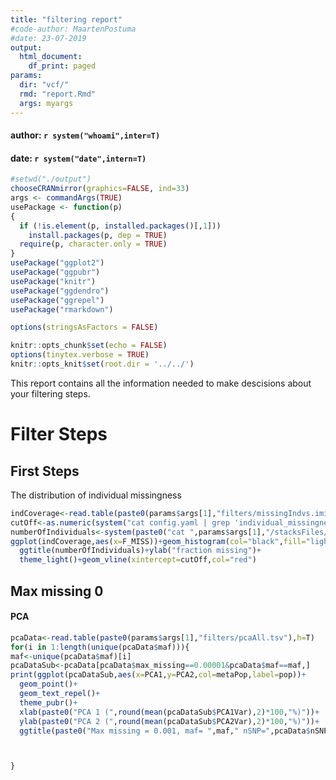```yaml
---
title: "filtering report"
#code-author: MaartenPostuma
#date: 23-07-2019
output:
  html_document:
    df_print: paged
params:
  dir: "vcf/"
  rmd: "report.Rmd"
  args: myargs
---
```


#### author: `r system("whoami",inter=T)`
#### date: `r system("date",intern=T)`


```r
#setwd("./output")
chooseCRANmirror(graphics=FALSE, ind=33)
args <- commandArgs(TRUE)
usePackage <- function(p) 
{
  if (!is.element(p, installed.packages()[,1]))
    install.packages(p, dep = TRUE)
  require(p, character.only = TRUE)
}
usePackage("ggplot2")
usePackage("ggpubr")
usePackage("knitr")
usePackage("ggdendro")
usePackage("ggrepel")
usePackage("rmarkdown")

options(stringsAsFactors = FALSE)

knitr::opts_chunk$set(echo = FALSE)
options(tinytex.verbose = TRUE)
knitr::opts_knit$set(root.dir = '../../')
```

This report contains all the information needed to make descisions about your filtering steps.

# Filter Steps {.tabset .tabset-fade .tabset-pills}

## First Steps

The distribution of individual missingness

```r
indCoverage<-read.table(paste0(params$args[1],"filters/missingIndvs.imiss"),h=T)
cutOff<-as.numeric(system("cat config.yaml | grep 'individual_missingness'| cut -f2 -d :"),intern=T)
numberOfIndividuals<-system(paste0("cat ",params$args[1],"/stacksFiles/popmapFiltered.tsv"),intern=T)
ggplot(indCoverage,aes(x=F_MISS))+geom_histogram(col="black",fill="lightblue",binwidth=0.025)+
  ggtitle(numberOfIndividuals)+ylab("fraction missing")+
  theme_light()+geom_vline(xintercept=cutOff,col="red")

```



## Max missing 0 {.tabset .tabset-fade .tabset-pills}
#### PCA

```r
pcaData<-read.table(paste0(params$args[1],"filters/pcaAll.tsv"),h=T)
for(i in 1:length(unique(pcaData$maf))){
maf<-unique(pcaData$maf)[i]
pcaDataSub<-pcaData[pcaData$max_missing==0.00001&pcaData$maf==maf,]  
print(ggplot(pcaDataSub,aes(x=PCA1,y=PCA2,col=metaPop,label=pop))+
  geom_point()+
  geom_text_repel()+
  theme_pubr()+
  xlab(paste0("PCA 1 (",round(mean(pcaDataSub$PCA1Var),2)*100,"%)"))+
  ylab(paste0("PCA 2 (",round(mean(pcaDataSub$PCA2Var),2)*100,"%)"))+
  ggtitle(paste0("Max missing = 0.001, maf= ",maf," nSNP=",pcaData$nSNPs)))



}
```
